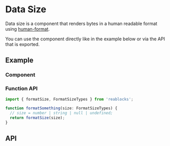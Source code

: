 
<Meta title="Docs/Components/Data/DataSize" />

# Data Size
Data size is a component that renders bytes in a human readable format using
[human-format](https://www.npmjs.com/package/human-format).

You can use the component directly like in the example below or via
the API that is exported.

## Example

### Component
<Canvas>
  <Story id="components-data-data-size--simple" />
</Canvas>

### Function API
```ts
import { formatSize, FormatSizeTypes } from 'reablocks';

function formatSomething(size: FormatSizeTypes) {
  // size = number | string | null | undefined;
  return formatSize(size);
}
```

## API
<ArgsTable of={DataSize} />
